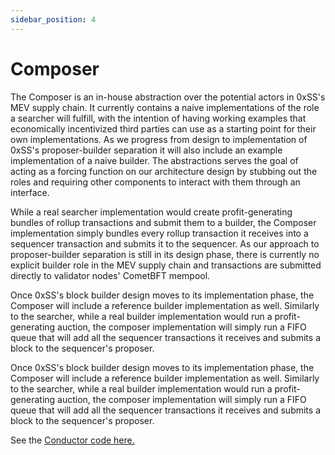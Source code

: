 ```yaml
---
sidebar_position: 4
---
```


# Composer


<DeploymentsRedirect />

The Composer is an in-house abstraction over the potential actors in 0xSS's
MEV supply chain. It currently contains a naive implementations of the role a
searcher will fulfill, with the intention of having working examples that
economically incentivized third parties can use as a starting point for their
own implementations. As we progress from design to implementation of 0xSS's
proposer-builder separation it will also include an example implementation of a
naive builder. The abstractions serves the goal of acting as a forcing function
on our architecture design by stubbing out the roles and requiring other
components to interact with them through an interface.

While a real searcher implementation would create profit-generating bundles of rollup transactions and submit them to a builder, the Composer implementation simply bundles every rollup transaction it receives into a sequencer transaction and submits it to the sequencer. As our approach to proposer-builder separation is still in its design phase, there is currently no explicit builder role in the MEV supply chain and transactions are submitted directly to validator nodes' CometBFT mempool.

Once 0xSS's block builder design moves to its implementation phase, the Composer will include a reference builder implementation as well. Similarly to the searcher, while a real builder implementation would run a profit-generating auction, the composer implementation will simply run a FIFO queue that will add all the sequencer transactions it receives and submits a block to the sequencer's proposer.

Once 0xSS's block builder design moves to its implementation phase, the Composer will include a reference builder implementation as well. Similarly to the searcher, while a real builder implementation would run a profit-generating auction, the composer implementation will simply run a FIFO queue that will add all the sequencer transactions it receives and submits a block to the sequencer's proposer.

See the [Conductor code
here.](https://github.com/0xss-network/astria/tree/main/crates/astria-conductor)
